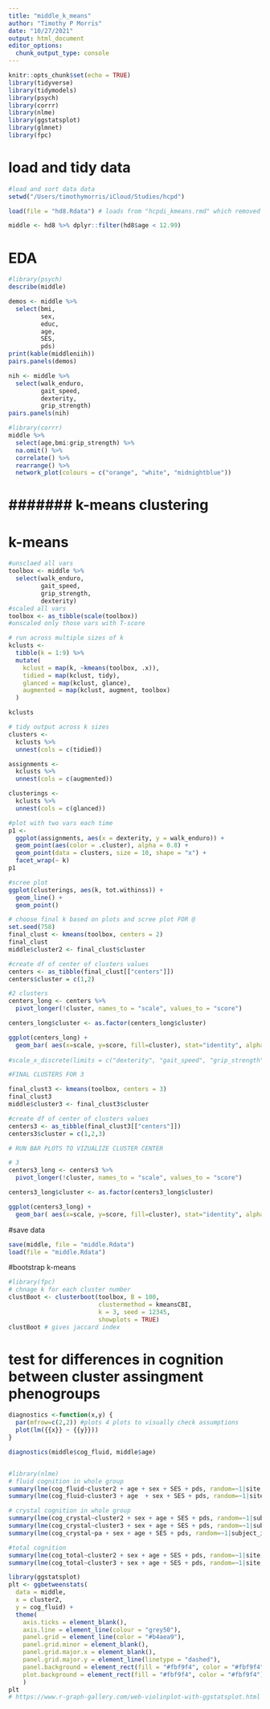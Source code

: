 ```yaml
---
title: "middle_k_means"
author: "Timothy P Morris"
date: "10/27/2021"
output: html_document
editor_options: 
  chunk_output_type: console
---
```


```r
knitr::opts_chunk$set(echo = TRUE)
library(tidyverse)
library(tidymodels)
library(psych)
library(corrr)
library(nlme)
library(ggstatsplot)
library(glmnet)
library(fpc)
```
# load and tidy data
```r
#load and sort data data
setwd("/Users/timothymorris/iCloud/Studies/hcpd") 

load(file = "hd8.Rdata") # loads from "hcpdi_kmeans.rmd" which removed some outliers from grip strength. 

middle <- hd8 %>% dplyr::filter(hd8$age < 12.99)
```
# EDA
```r
#library(psych)
describe(middle)

demos <- middle %>%
  select(bmi,
         sex,
         educ,
         age,
         SES,
         pds)
print(kable(middleniih))
pairs.panels(demos)

nih <- middle %>%
  select(walk_enduro, 
         gait_speed,
         dexterity,
         grip_strength)
pairs.panels(nih)

#library(corrr)
middle %>%
  select(age,bmi:grip_strength) %>%
  na.omit() %>%
  correlate() %>%
  rearrange() %>%
  network_plot(colours = c("orange", "white", "midnightblue"))
```
#                                                 ####### k-means clustering #######
# k-means
```r
#unsclaed all vars
toolbox <- middle %>%
  select(walk_enduro,
         gait_speed,
         grip_strength,
         dexterity)
#scaled all vars
toolbox <- as_tibble(scale(toolbox))
#unscaled only those vars with T-score

# run across multiple sizes of k
kclusts <- 
  tibble(k = 1:9) %>%
  mutate(
    kclust = map(k, ~kmeans(toolbox, .x)),
    tidied = map(kclust, tidy),
    glanced = map(kclust, glance),
    augmented = map(kclust, augment, toolbox)
  )

kclusts

# tidy output across k sizes
clusters <- 
  kclusts %>%
  unnest(cols = c(tidied))

assignments <- 
  kclusts %>% 
  unnest(cols = c(augmented))

clusterings <- 
  kclusts %>%
  unnest(cols = c(glanced))

#plot with two vars each time
p1 <- 
  ggplot(assignments, aes(x = dexterity, y = walk_enduro)) +
  geom_point(aes(color = .cluster), alpha = 0.8) + 
  geom_point(data = clusters, size = 10, shape = "x") +
  facet_wrap(~ k)
p1

#scree plot
ggplot(clusterings, aes(k, tot.withinss)) +
  geom_line() +
  geom_point()

# choose final k based on plots and scree plot FOR @ 
set.seed(758)
final_clust <- kmeans(toolbox, centers = 2)
final_clust
middle$cluster2 <- final_clust$cluster

#create df of center of clusters values
centers <- as_tibble(final_clust[["centers"]])
centers$cluster = c(1,2)

#2 clusters
centers_long <- centers %>%
  pivot_longer(!cluster, names_to = "scale", values_to = "score")

centers_long$cluster <- as.factor(centers_long$cluster)

ggplot(centers_long) +
  geom_bar( aes(x=scale, y=score, fill=cluster), stat="identity", alpha=0.5, position = position_dodge()) 
  
#scale_x_discrete(limits = c("dexterity", "gait_speed", "grip_strength", "walk_enduro"))

#FINAL CLUSTERS FOR 3

final_clust3 <- kmeans(toolbox, centers = 3)
final_clust3
middle$cluster3 <- final_clust3$cluster

#create df of center of clusters values
centers3 <- as_tibble(final_clust3[["centers"]])
centers3$cluster = c(1,2,3)

# RUN BAR PLOTS TO VIZUALIZE CLUSTER CENTER

# 3 
centers3_long <- centers3 %>%
  pivot_longer(!cluster, names_to = "scale", values_to = "score")

centers3_long$cluster <- as.factor(centers3_long$cluster)

ggplot(centers3_long) +
  geom_bar( aes(x=scale, y=score, fill=cluster), stat="identity", alpha=0.5, position = position_dodge()) 
```
#save data
```r
save(middle, file = "middle.Rdata")
load(file = "middle.Rdata")
```
#bootstrap k-means
```r
#library(fpc)
# chnage k for each cluster number
clustBoot <- clusterboot(toolbox, B = 100,
                         clustermethod = kmeansCBI,
                         k = 3, seed = 12345,
                         showplots = TRUE)
clustBoot # gives jaccard index 
```
# test for differences in cognition between cluster assingment phenogroups
```r

diagnostics <-function(x,y) {
  par(mfrow=c(2,2)) #plots 4 plots to visually check assumptions 
  plot(lm({{x}} ~ {{y}}))
}

diagnostics(middle$cog_fluid, middle$age)


#library(nlme)
# fluid cognition in whole group
summary(lme(cog_fluid~cluster2 + age + sex + SES + pds, random=~1|site, data=middle)) # 2 clusters
summary(lme(cog_fluid~cluster3 + age  + sex + SES + pds, random=~1|site, data=middle)) # 3 clusters

# crystal cognition in whole group
summary(lme(cog_crystal~cluster2 + sex + age + SES + pds, random=~1|subject_id, data=middle)) # 2 clusters
summary(lme(cog_crystal~cluster3 + sex + age + SES + pds, random=~1|subject_id, data=middle)) # 3 clusters
summary(lme(cog_crystal~pa + sex + age + SES + pds, random=~1|subject_id, data=middle)) # 3 clusters

#total cognition
summary(lme(cog_total~cluster2 + sex + age + SES + pds, random=~1|site, data=middle)) # 2 clusters
summary(lme(cog_total~cluster3 + sex + age + SES + pds, random=~1|site, data=middle)) # 3 clusters

library(ggstatsplot)
plt <- ggbetweenstats(
  data = middle,
  x = cluster2,
  y = cog_fluid) + 
  theme(
    axis.ticks = element_blank(),
    axis.line = element_line(colour = "grey50"),
    panel.grid = element_line(color = "#b4aea9"),
    panel.grid.minor = element_blank(),
    panel.grid.major.x = element_blank(),
    panel.grid.major.y = element_line(linetype = "dashed"),
    panel.background = element_rect(fill = "#fbf9f4", color = "#fbf9f4"),
    plot.background = element_rect(fill = "#fbf9f4", color = "#fbf9f4")
    )
plt
# https://www.r-graph-gallery.com/web-violinplot-with-ggstatsplot.html 

```
#                    
